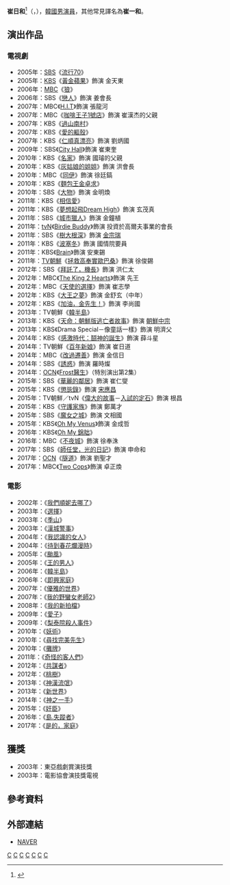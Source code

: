 {{藝人
|姓名 = 崔日和
|類型 = 男演員
|圖片 =
|圖片尺寸 = 
|圖片簡介 = 
|本名 =
|外文名 = 최일화
|外文 = ko
|羅馬拼音 = Chol Il Hwa
|英文名 =
|暱稱 =
|其他藝名 = 
|國籍 = {{KOR}}
|出生日期 = {{birth year and age|1959|5|9}}
|出生地點 = {{KOR}}[[全羅北道|全羅北道]][[高敞郡|高敞郡]]
|宗教信仰 = 
|語言 = [[韓語|韓語]]
|職業 = [[演員|演員]]
|教育程度 = 
|出道作 = 
|出道日期 = 1983年
|代表作 = 
|活躍年代 =
|唱片公司 = 
|經紀公司 = DSB Entertainment
|相關團體 = 
|網站 = 
}}

'''崔日和'''<ref>{{Cite news|url=https://newslibrary.naver.com/viewer/index.nhn?articleId=1989111400329214003&editNo=3&printCount=1&publishDate=1989-11-14&officeId=00032&pageNo=14&printNo=13580&publishType=00020|title=「沈淸傳」「배비장전」美·日무대서 갈채|publisher=[[京鄉新聞|京鄉新聞]]|author=高永信|date=1989-11-14|accessdate=2021-03-19}}</ref>（{{lang-ko|최일화}}，{{bd|1959年|5月9日}}），[[韓國|韓國]][[男演員|男演員]]，其他常見譯名為'''崔一和'''。

== 演出作品 ==
=== 電視劇 ===
*2005年：[[SBS_(韓國)|SBS]]《[[流行70|流行70]]》
*2005年：[[韓國放送公社|KBS]]《[[黃金蘋果|黃金蘋果]]》飾演 金天東
*2006年：[[文化廣播_(韓國)|MBC]]《[[狼_(電視劇)|狼]]》
*2006年：SBS《[[戀人_(2006年電視劇)|戀人]]》飾演 姜會長
*2007年：MBC《[[H.I.T|H.I.T]]》飾演 張龍河
*2007年：MBC《[[咖啡王子1號店|咖啡王子1號店]]》飾演 崔漢杰的父親
*2007年：KBS《[[過山南村|過山南村]]》
*2007年：KBS《[[愛的軀殼|愛的軀殼]]》
*2007年：KBS《[[仁順真漂亮|仁順真漂亮]]》飾演 劉炳國
*2009年：SBS《[[City_Hall|City Hall]]》飾演 崔東奎
*2010年：KBS《[[名家_(電視劇)|名家]]》飾演 國璿的父親
*2010年：KBS《[[灰姑娘的姐姐|灰姑娘的姐姐]]》飾演 洪會長
*2010年：MBC《[[同伊|同伊]]》飾演 徐廷鎬
*2010年：KBS《[[麵包王金卓求|麵包王金卓求]]》
*2010年：SBS《[[大物|大物]]》飾演 金明煥
*2011年：KBS《[[相信愛|相信愛]]》
*2011年：KBS《[[夢想起飛Dream_High|夢想起飛Dream High]]》飾演 玄茂真
*2011年：SBS《[[城市獵人_(韓國電視劇)|城市獵人]]》飾演 金鐘植
*2011年：[[tvN|tvN]]《[[Birdie_Buddy|Birdie Buddy]]》飾演 投資於高爾夫事業的會長
*2011年：SBS《[[樹大根深|樹大根深]]》飾演 [[金宗瑞|金宗瑞]]
*2011年：KBS《[[波塞冬_(電視劇)|波塞冬]]》飾演 國情院要員
*2011年：KBS《[[Brain|Brain]]》飾演 安東錫
*2011年：[[TV朝鮮|TV朝鮮]]《[[拯救高奉實歐巴桑|拯救高奉實歐巴桑]]》飾演 徐俊錫
*2012年：SBS《[[拜託了，機長|拜託了，機長]]》飾演 洪仁太
*2012年：MBC《[[The_King_2_Hearts|The King 2 Hearts]]》飾演 先王
*2012年：MBC《[[天使的選擇|天使的選擇]]》飾演 崔志學
*2012年：KBS《[[大王之夢|大王之夢]]》飾演 金舒玄（中年）
*2012年：KBS《[[加油，金先生！|加油，金先生！]]》飾演 李尚國
*2013年：TV朝鮮《[[韓半島_(電視劇)|韓半島]]》
*2013年：KBS《[[天命：朝鮮版逃亡者故事|天命：朝鮮版逃亡者故事]]》飾演 [[朝鮮中宗|朝鮮中宗]]
*2013年：KBS《Drama Special－像童話一樣》飾演 明濟父
*2014年：KBS《[[感激時代：鬪神的誕生|感激時代：鬪神的誕生]]》飾演 薛斗星
*2014年：TV朝鮮《[[百年新娘|百年新娘]]》飾演 崔日道
*2014年：MBC《[[改過遷善|改過遷善]]》飾演 金信日
*2014年：SBS《[[誘惑_(韓國電視劇)|誘惑]]》飾演 羅時燦
*2014年：[[OCN|OCN]]《[[Frost醫生|Frost醫生]]》（特別演出第2集）
*2015年：SBS《[[華麗的鄰居|華麗的鄰居]]》飾演 崔仁燮
*2015年：KBS《[[懲毖錄_(電視劇)|懲毖錄]]》飾演 [[宋應昌|宋應昌]]
*2015年：TV朝鮮／tvN《[[偉大的故事|偉大的故事]]－[[偉大的故事#入試的定石|入試的定石]]》飾演 根昌
*2015年：KBS《[[守護家族|守護家族]]》飾演 鄭萬才
*2015年：SBS《[[魔女之城|魔女之城]]》飾演 文相國
*2015年：KBS《[[Oh_My_Venus|Oh My Venus]]》飾演 金成哲
*2016年：KBS《[[Oh_My_錦朏|Oh My 錦朏]]》
*2016年：MBC《[[不夜城_(電視劇)|不夜城]]》飾演 徐奉洙
*2017年：SBS《[[師任堂，光的日記|師任堂，光的日記]]》飾演 申命和
*2017年：[[OCN|OCN]]《[[隧道_(電視劇)|隧道]]》飾演 劉聖才
*2017年：MBC《[[Two_Cops|Two Cops]]》飾演 卓正煥

=== 電影 ===
*2002年：《[[我們順妮去哪了|我們順妮去哪了]]》
*2003年：《[[選擇_(電影)|選擇]]》
*2003年：《[[季山_(電影)|季山]]》
*2003年：《[[漢城警事|漢城警事]]》
*2004年：《[[我認識的女人|我認識的女人]]》
*2004年：《[[待到春花爛漫時_(電影)|待到春花爛漫時]]》
*2005年：《[[颱風_(電影)|颱風]]》
*2005年：《[[王的男人|王的男人]]》
*2006年：《[[韓半島_(電影)|韓半島]]》
*2006年：《[[即興家庭|即興家庭]]》
*2007年：《[[優雅的世界|優雅的世界]]》
*2007年：《[[我的野蠻女老師2|我的野蠻女老師2]]》
*2008年：《[[我的新拍檔|我的新拍檔]]》
*2009年：《[[愛子_(電影)|愛子]]》
*2009年：《[[梨泰院殺人事件|梨泰院殺人事件]]》
*2010年：《[[妖術_(電影)|妖術]]》
*2010年：《[[尋找完美先生|尋找完美先生]]》
*2010年：《[[攤牌_(電影)|攤牌]]》
*2011年：《[[奇怪的客人們|奇怪的客人們]]》
*2012年：《[[共謀者|共謀者]]》
*2012年：《[[桃樹_(電影)|桃樹]]》
*2013年：《[[神漢流氓|神漢流氓]]》
*2013年：《[[新世界_(2013年電影)|新世界]]》
*2014年：《[[神之一手|神之一手]]》
*2015年：《[[奸臣_(電影)|奸臣]]》
*2016年：《[[島.失蹤者|島.失蹤者]]》
*2017年：《[[是的，家庭|是的，家庭]]》

==獲獎==
*2003年：東亞戲劇賞演技獎
*2003年：電影協會演技獎電視

== 參考資料 ==
{{reflist}}

== 外部連結 ==
*[http://people.search.naver.com/search.naver?where=nexearch&sm=tab_ppn&query=%EC%B5%9C%EC%9D%BC%ED%99%94&os=110219&ie=utf8&key=PeopleService NAVER] {{Wayback|url=http://people.search.naver.com/search.naver?where=nexearch&sm=tab_ppn&query=%EC%B5%9C%EC%9D%BC%ED%99%94&os=110219&ie=utf8&key=PeopleService |date=20200418074617 }}{{ko}}

{{金銀淑作品}}
[[Category:韓國電視演員|C]]
[[Category:韓國電影演員|C]]
[[Category:全羅北道出身人物|C]]
[[Category:高敞郡出身人物|C]]
[[Category:崔姓|C]]
[[Category:韓國男演員|C]]
[[Category:1959年出生|C]]